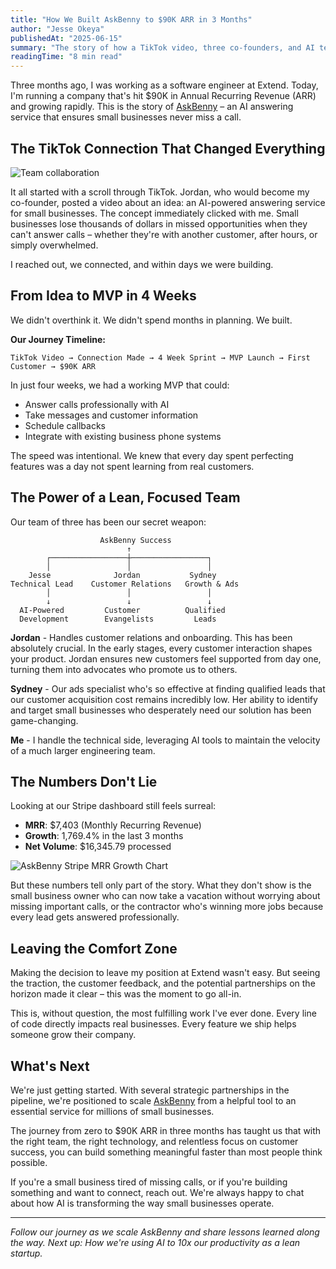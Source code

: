```yaml
---
title: "How We Built AskBenny to $90K ARR in 3 Months"
author: "Jesse Okeya"
publishedAt: "2025-06-15"
summary: "The story of how a TikTok video, three co-founders, and AI technology came together to create a game-changing answering service for small businesses."
readingTime: "8 min read"
---
```


Three months ago, I was working as a software engineer at Extend. Today, I'm running a company that's hit $90K in Annual Recurring Revenue (ARR) and growing rapidly. This is the story of [AskBenny](https://askbenny.ca/) – an AI answering service that ensures small businesses never miss a call.

## The TikTok Connection That Changed Everything

![Team collaboration](https://images.unsplash.com/photo-1522071820081-009f0129c71c?w=1200&h=600&fit=crop)

It all started with a scroll through TikTok. Jordan, who would become my co-founder, posted a video about an idea: an AI-powered answering service for small businesses. The concept immediately clicked with me. Small businesses lose thousands of dollars in missed opportunities when they can't answer calls – whether they're with another customer, after hours, or simply overwhelmed.

I reached out, we connected, and within days we were building.

## From Idea to MVP in 4 Weeks

We didn't overthink it. We didn't spend months in planning. We built.

**Our Journey Timeline:**
```
TikTok Video → Connection Made → 4 Week Sprint → MVP Launch → First Customer → $90K ARR
```

In just four weeks, we had a working MVP that could:

- Answer calls professionally with AI
- Take messages and customer information
- Schedule callbacks
- Integrate with existing business phone systems

The speed was intentional. We knew that every day spent perfecting features was a day not spent learning from real customers.

## The Power of a Lean, Focused Team

Our team of three has been our secret weapon:

```
                    AskBenny Success
                          ↑
        ┌─────────────────┼─────────────────┐
        │                 │                 │
    Jesse              Jordan           Sydney
Technical Lead    Customer Relations   Growth & Ads
        │                 │                 │
        ↓                 ↓                 ↓
  AI-Powered         Customer          Qualified
  Development        Evangelists         Leads
```

**Jordan** - Handles customer relations and onboarding. This has been absolutely crucial. In the early stages, every customer interaction shapes your product. Jordan ensures new customers feel supported from day one, turning them into advocates who promote us to others.

**Sydney** - Our ads specialist who's so effective at finding qualified leads that our customer acquisition cost remains incredibly low. Her ability to identify and target small businesses who desperately need our solution has been game-changing.

**Me** - I handle the technical side, leveraging AI tools to maintain the velocity of a much larger engineering team.

## The Numbers Don't Lie

Looking at our Stripe dashboard still feels surreal:

- **MRR**: $7,403 (Monthly Recurring Revenue)
- **Growth**: 1,769.4% in the last 3 months
- **Net Volume**: $16,345.79 processed

![AskBenny Stripe MRR Growth Chart](/stripe.png)

But these numbers tell only part of the story. What they don't show is the small business owner who can now take a vacation without worrying about missing important calls, or the contractor who's winning more jobs because every lead gets answered professionally.

## Leaving the Comfort Zone

Making the decision to leave my position at Extend wasn't easy. But seeing the traction, the customer feedback, and the potential partnerships on the horizon made it clear – this was the moment to go all-in.

This is, without question, the most fulfilling work I've ever done. Every line of code directly impacts real businesses. Every feature we ship helps someone grow their company.

## What's Next

We're just getting started. With several strategic partnerships in the pipeline, we're positioned to scale [AskBenny](https://askbenny.ca/) from a helpful tool to an essential service for millions of small businesses.

The journey from zero to $90K ARR in three months has taught us that with the right team, the right technology, and relentless focus on customer success, you can build something meaningful faster than most people think possible.

If you're a small business tired of missing calls, or if you're building something and want to connect, reach out. We're always happy to chat about how AI is transforming the way small businesses operate.

---

_Follow our journey as we scale AskBenny and share lessons learned along the way. Next up: How we're using AI to 10x our productivity as a lean startup._

